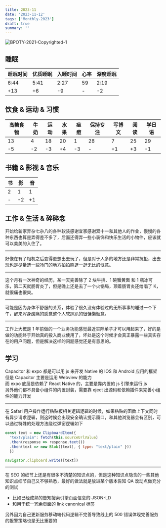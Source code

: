 ```yaml
---
title: 2023-11
date: '2023-11-12'
tags: ['Monthly-2023']
draft: true
summary: ''
---
```


![BPOTY-2021-Copyrighted-1](https://cdn.jsdelivr.net/gh/klaaay/pbed1@master/uPic/BPOTY-2021-Copyrighted-1.jpeg)

## 睡眠

| 睡眠时间 | 优质睡眠 | 入睡时间 | 心率 | 深度睡眠 |
| -------- | -------- | -------- | ---- | -------- |
| 6:44     | 5:41     | 2:27     | 59   | 2:19     |
| +13      | +6       | -9       | -    | -2       |


## 饮食 & 运动 & 习惯

| 高糖食物 | 牛奶 | 运动 | 水果 | 痘痘 | 保持专注 | 写博文 | 阅读 | 学日语 |
| -------- | ---- | ---- | ---- | ---- | -------- | ------ | ---- | ------ |
| 13       | 4    | 18   | 20   | 1    | 28       | 7      | 25   | 29     |
| -5       | -2   | -3   | +4   | -3   | -        | +1     | +3   | -1     |


## 书籍 & 影视 & 音乐

| 书  | 影  | 音  |
| --- | --- | --- |
| 2   | 1   | 1   |
| -   | -2  | +1  |


## 工作 & 生活 & 碎碎念

开始给新家弄杂七杂八的各种软装感谢宜家感谢双十一和其他人的作业，慢慢的各种东西也算是弄得差不多了，后面还得弄一些小装饰和快乐生活的小物件，应该就可以美美的入住了。

---

好像在有了相机之后变得更想出去玩了，但是对于人多的地方还是非常抗拒，出去玩也是尽量选一些冷门的地方拍拍照逛一逛无比的惬意。

---

这个月有一次神奇的经历，某一天完善除了 2 块牛排、1 碗蟹黄面 和 1 瓶冰可乐，第二天就肠胃炎了，但是晚上还是去了一个火锅局，顶着肠胃炎还给唱了 K，就很痛也很爽。

---

可能是因为身体不舒服的关系，体验了很久没有体验过的无所事事的睡过一个下午，醒来浑身酸痛的感觉整个人软趴趴的很慵懒惬意。

---

工作上大概是 1 年前做的一个业务功能感觉最近实际单子才可以用起来了，好的是做的功能终于开始真的投入商业使用了，坏处是这个时候才会真正暴露一些真实存在的用户问题，但是解决这样的问题感觉还是有意思的。

## 学习

Capacitor 和 expo 都是可以用 js 来开发 Native 的 IOS 和 Android 应用的框架  
但是 Capacitor 主要是运用 Webview 的能力  
而 expo 底层是依赖了 React Native 的，主要是靠内置的 js 引擎来运行 js  
另外他们都不具备小组件的内置封装，需要靠 eject 出源码和依赖插件来完善小组件的能力开发

---

在 Safari 用户操作运行粘贴板相关逻辑逻辑的时候，如果粘贴的函数上下文同时有异步请求逻辑，则这时候会出现安全确认提示窗口，和其他浏览器会有区别，可以通过特殊的处理方法绕过弹窗逻辑如下

```js
const text = new ClipboardItem({
  "text/plain": fetch(this.sourceUrlValue)
  .then(response => response.text())
  .then(text => new Blob([text], { type: "text/plain" }))
  })

navigator.clipboard.write([text])
```

---

在 SEO 的细节上还是有很多不清楚的知识点的，但是这种知识点隐含的一些其他知识点细节自己又不够熟悉，最好的做法就是放进某个版本告知 QA 改动点做充分的测试  

+ 比如已经成熟的告知搜索引擎页面信息的 JSON-LD
+ 和用于统一冗余页面的 link canonical 标签

另外因为自己更新服务移动端代码逻辑不完善导致线上的 500 错误体现完善服务的报警策略也是无比重要的